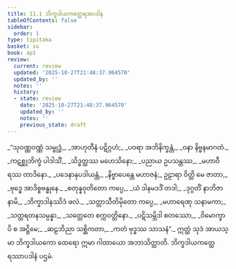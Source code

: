 ```yaml
---
title: 11.1 ဘိက္ခဒါယကတ္ထေရအပဒါန
tableOfContents: false
sidebar:
  order: 1
type: tipitaka
basket: su
book: ap1
review:
  current: review
  updated: '2025-10-27T21:48:37.964570'
  updated_by: ''
  notes: ''
  history:
  - state: review
    date: '2025-10-27T21:48:37.964570'
    updated_by: ''
    notes: ''
    previous_state: draft
---
```



<ReviewStatus review={frontmatter.review} showDetails={true} />

<HypothesisAnnotation frontmatter={frontmatter} />

<DynamicBreadcrumb />

<Division number="1" book="ap1" e="ch" v="20" p="154">

<Paragraph number="1852" type="verses" book="ap1">
_“သုဝဏ္ဏဝဏ္ဏံ သမ္ဗုဒ္ဓံ,_  
_အာဟုတီနံ ပဋိဂ္ဂဟံ;_  
_ပဝရာ အဘိနိက္ခန္တံ,_  
_ဝနာ နိဗ္ဗနမာဂတံ._  

</Paragraph>

</Division>
<Division number="2" book="ap1" e="ch" v="20" p="154">

<Paragraph number="1853" type="verses" book="ap1">
_ကဋစ္ဆုဘိက္ခံ ပါဒါသိံ,_  
_သိဒ္ဓတ္ထဿ မဟေသိနော;_  
_ပညာယ ဥပသန္တဿ,_  
_မဟာဝီရဿ တာဒိနော._  

</Paragraph>

</Division>
<Division number="3" book="ap1" e="ch" v="20" p="154">

<Paragraph number="1854" type="verses" book="ap1">
_ပဒေနာနုပဒါယန္တံ,_  
_နိဗ္ဗာပေန္တေ မဟာဇနံ;_  
ဥဠာရာ ဝိတ္တိ မေ ဇာတာ,_  
_ဗုဒ္ဓေ အာဒိစ္စဗန္ဓုနေ._  

</Paragraph>

</Division>
<Division number="4" book="ap1" e="ch" v="20" p="154">

<Paragraph number="1855" type="verses" book="ap1">
_စတုန္နဝုတိတော ကပ္ပေ,_  
_ယံ ဒါနမဒဒိံ တဒါ;_  
_ဒုဂ္ဂတိံ နာဘိဇာနာမိ,_  
_ဘိက္ခာဒါနဿိဒံ ဖလံ._  

</Paragraph>

</Division>
<Division number="5" book="ap1" e="ch" v="20" p="154">

<Paragraph number="1856" type="verses" book="ap1">
_သတ္တာသီတိမှိတော ကပ္ပေ,_  
_မဟာရေဏု သနာမကာ;_  
_သတ္တရတနသမ္ပန္နာ,_  
_သတ္တေတေ စက္ကဝတ္တိနော._  

</Paragraph>

</Division>
<Division number="6" book="ap1" e="ch" v="20" p="154">

<Paragraph number="1857" type="verses" book="ap1">
_ပဋိသမ္ဘိဒါ စတဿော,_  
_ဝိမောက္ခာပိ စ အဋ္ဌိမေ;_  
_ဆဠဘိညာ သစ္ဆိကတာ,_  
_ကတံ ဗုဒ္ဓဿ သာသနံ”._  

</Paragraph>

<Paragraph number="1858" book="ap1">
ဣတ္ထံ သုဒံ အာယသ္မာ ဘိက္ခဒါယကော ထေရော ဣမာ ဂါထာယော အဘာသိတ္ထာတိ.

</Paragraph>
</Division>

<Paragraph number="1859" type="center" book="ap1">
ဘိက္ခဒါယကတ္ထေရဿာပဒါနံ ပဌမံ.
</Paragraph>